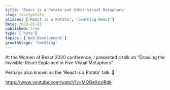 ```yaml
---
title: 'React is a Potato and Other Visual Metaphors'
slug: reactpotato
aliases: ['React is a Potato', 'learning React']
date: 2020-05-01
published: true
type: ['note']
topics: ['Web Development']
growthStage: 'Seedling'
---
```


At the Women of React 2020 conference, I presented a talk on "Drawing the Invisible: React Explained in Five Visual Metaphors"

Perhaps also known as the 'React is a Potato' talk. <span>🥔</span>

https://www.youtube.com/watch?v=MQGe9zxlRdk